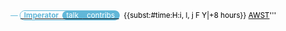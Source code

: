 <span style="white-space:nowrap; color:#61B7D8; font-size:smaller;">&nbsp;&mdash;&nbsp;<span style="white-space:nowrap; border: 1px solid #61B7D8; -webkit-border-radius: 10px; -moz-border-radius: 10px; border-radius: 10px;">[[User:Imperator Honorius|'''<span style="background-color:white; color:#61B7D8; -webkit-border-top-left-radius: 10px; -webkit-border-bottom-left-radius: 10px; -moz-border-radius-topleft: 10px; -moz-border-radius-bottomleft: 10px; border-top-left-radius: 10px; border-bottom-left-radius: 10px;">&nbsp;&nbsp;Imperator&nbsp;&nbsp;</span>''']][[User talk:Imperator Honorius|<span style="background-color:#61B7D8; color:white; -webkit-border-top-left-radius: 10px; -webkit-border-bottom-left-radius: 10px; -moz-border-radius-topleft: 10px; -moz-border-radius-bottomleft: 10px; border-top-left-radius: 10px; border-bottom-left-radius: 10px;">&nbsp;&nbsp;talk&nbsp;&nbsp;</span>]][[Special:Contributions/Imperator Honorius|<span style="background-color:#61B7D8; color:white; -webkit-border-top-right-radius: 5px; -webkit-border-bottom-right-radius: 5px; -moz-border-radius-topright: 5px; -moz-border-radius-bottomright: 5px; border-top-right-radius: 5px; border-bottom-right-radius: 5px;">&nbsp;&nbsp;contribs&nbsp;&nbsp;</span>]]</span></span><span style="white-space:nowrap; color:#000000; font-size:smaller;">&nbsp;&nbsp;{{<includeonly>subst:</includeonly>#time:H:i, l, j F Y|+8 hours}} [[wikipedia:Australian Western Standard Time|<span style="color:#000000;">AWST</span>]]'''</span>